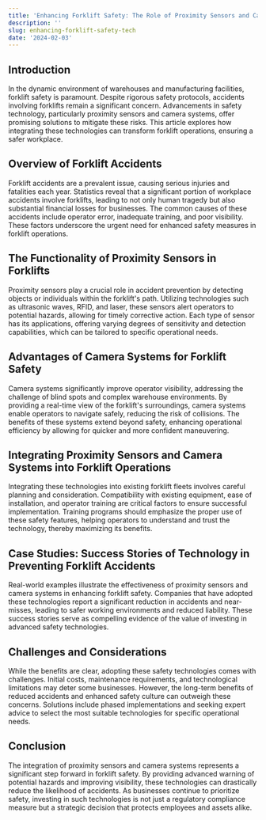 ```yaml
---
title: 'Enhancing Forklift Safety: The Role of Proximity Sensors and Camera Systems'
description: ''
slug: enhancing-forklift-safety-tech
date: '2024-02-03'
---
```



## Introduction

In the dynamic environment of warehouses and manufacturing facilities, forklift safety is paramount. Despite rigorous safety protocols, accidents involving forklifts remain a significant concern. Advancements in safety technology, particularly proximity sensors and camera systems, offer promising solutions to mitigate these risks. This article explores how integrating these technologies can transform forklift operations, ensuring a safer workplace.

## Overview of Forklift Accidents

Forklift accidents are a prevalent issue, causing serious injuries and fatalities each year. Statistics reveal that a significant portion of workplace accidents involve forklifts, leading to not only human tragedy but also substantial financial losses for businesses. The common causes of these accidents include operator error, inadequate training, and poor visibility. These factors underscore the urgent need for enhanced safety measures in forklift operations.

## The Functionality of Proximity Sensors in Forklifts

Proximity sensors play a crucial role in accident prevention by detecting objects or individuals within the forklift's path. Utilizing technologies such as ultrasonic waves, RFID, and laser, these sensors alert operators to potential hazards, allowing for timely corrective action. Each type of sensor has its applications, offering varying degrees of sensitivity and detection capabilities, which can be tailored to specific operational needs.

## Advantages of Camera Systems for Forklift Safety

Camera systems significantly improve operator visibility, addressing the challenge of blind spots and complex warehouse environments. By providing a real-time view of the forklift's surroundings, camera systems enable operators to navigate safely, reducing the risk of collisions. The benefits of these systems extend beyond safety, enhancing operational efficiency by allowing for quicker and more confident maneuvering.

## Integrating Proximity Sensors and Camera Systems into Forklift Operations

Integrating these technologies into existing forklift fleets involves careful planning and consideration. Compatibility with existing equipment, ease of installation, and operator training are critical factors to ensure successful implementation. Training programs should emphasize the proper use of these safety features, helping operators to understand and trust the technology, thereby maximizing its benefits.

## Case Studies: Success Stories of Technology in Preventing Forklift Accidents

Real-world examples illustrate the effectiveness of proximity sensors and camera systems in enhancing forklift safety. Companies that have adopted these technologies report a significant reduction in accidents and near-misses, leading to safer working environments and reduced liability. These success stories serve as compelling evidence of the value of investing in advanced safety technologies.

## Challenges and Considerations

While the benefits are clear, adopting these safety technologies comes with challenges. Initial costs, maintenance requirements, and technological limitations may deter some businesses. However, the long-term benefits of reduced accidents and enhanced safety culture can outweigh these concerns. Solutions include phased implementations and seeking expert advice to select the most suitable technologies for specific operational needs.

## Conclusion

The integration of proximity sensors and camera systems represents a significant step forward in forklift safety. By providing advanced warning of potential hazards and improving visibility, these technologies can drastically reduce the likelihood of accidents. As businesses continue to prioritize safety, investing in such technologies is not just a regulatory compliance measure but a strategic decision that protects employees and assets alike.

